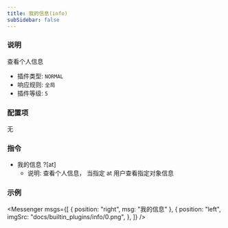 ```yaml
---
title: 我的信息(info)
subSidebar: false
---
```



### 说明

查看个人信息

- 插件类型: `NORMAL`
- 响应规则: `全局`
- 插件等级: `5`

### 配置项

无

### 指令

- 我的信息 ?[at]
  - 说明: 查看个人信息， 当指定 at 用户查看指定对象信息

### 示例

<Messenger
  msgs={[
    { position: "right", msg: "我的信息" },
    {
      position: "left",
      imgSrc: "docs/builtin_plugins/info/0.png",
    },
  ]}
/>
